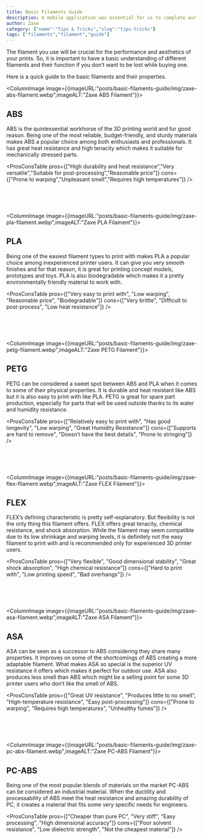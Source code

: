 ```yaml
---
title: Basic Filaments Guide
description: A mobile application was essential for us to complete our Zaxe Ecosystem. Having remote control over your 3D printer from your smartphone makes the experience more convenient and convenience is one of the things that we focus the most on when we are developing new products.
author: Zaxe
category: {"name":"Tips & Tricks","slug":"tips-tricks"}
tags: ["filaments","filament","guide"]
---
```


The filament you use will be crucial for the performance and aesthetics of your prints. So, it is important to have a basic understanding of different filaments and their function if you don’t want to be lost while buying one.

Here is a quick guide to the basic filaments and their properties.

<ColumnImage image={{imageURL:"posts/basic-filaments-guide/img/zaxe-abs-filament.webp",imageALT:"Zaxe ABS Filament"}}>
## ABS

ABS is the quintessential workhorse of the 3D printing world and for good reason. Being one of the most reliable, budget-friendly, and sturdy materials makes ABS a popular choice among both enthusiasts and professionals. It has great heat resistance and high tenacity which makes it suitable for mechanically stressed parts.

<ProsConsTable
pros={["High durability and heat resistance","Very versatile","Suitable for post-processing","Reasonable price"]}
cons={["Prone to warping","Unpleasant smell","Requires high temperatures"]}
/>
</ColumnImage>

<br/>
<br/>
<br/>

<ColumnImage image={{imageURL:"posts/basic-filaments-guide/img/zaxe-pla-filament.webp",imageALT:"Zaxe PLA Filament"}}>
## PLA

Being one of the easiest filament types to print with makes PLA a popular choice among inexperienced printer users. It can give you very smooth finishes and for that reason, it is great for printing concept models, prototypes and toys. PLA is also biodegradable which makes it a pretty environmentally friendly material to work with.

<ProsConsTable
pros={["Very easy to print with", "Low warping", "Reasonable price", "Biodegradable"]}
cons={["Very brittle", "Difficult to post-process", "Low heat resistance"]}
/>
</ColumnImage>

<br/>
<br/>
<br/>

<ColumnImage image={{imageURL:"posts/basic-filaments-guide/img/zaxe-petg-filament.webp",imageALT:"Zaxe PETG Filament"}}>
## PETG

PETG can be considered a sweet spot between ABS and PLA when it comes to some of their physical properties. It is durable and heat resistant like ABS but it is also easy to print with like PLA. PETG is great for spare part production, especially for parts that will be used outside thanks to its water and humidity resistance.

<ProsConsTable
pros={["Relatively easy to print with", "Has good longevity", "Low warping", "Great Humidity Resistance"]}
cons={["Supports are hard to remove", "Doesn’t have the best details", "Prone to stringing"]}
/>
</ColumnImage>

<br/>
<br/>
<br/>

<ColumnImage image={{imageURL:"posts/basic-filaments-guide/img/zaxe-flex-filament.webp",imageALT:"Zaxe FLEX Filament"}}>
## FLEX

FLEX’s defining characteristic is pretty self-explanatory. But flexibility is not the only thing this filament offers. FLEX offers great tenacity, chemical resistance, and shock absorption. While the filament may seem compatible due to its low shrinkage and warping levels, it is definitely not the easy filament to print with and is recommended only for experienced 3D printer users.

<ProsConsTable
pros={["Very flexible", "Good dimensional stability", "Great shock absorption", "High chemical resistance"]}
cons={["Hard to print with", "Low printing speed", "Bad overhangs"]}
/>
</ColumnImage>

<br/>
<br/>
<br/>

<ColumnImage image={{imageURL:"posts/basic-filaments-guide/img/zaxe-asa-filament.webp",imageALT:"Zaxe ASA Filament"}}>
## ASA

ASA can be seen as a successor to ABS considering they share many properties. It improves on some of the shortcomings of ABS creating a more adaptable filament. What makes ASA so special is the superior UV resistance it offers which makes it perfect for outdoor use. ASA also produces less smell than ABS which might be a selling point for some 3D printer users who don’t like the smell of ABS.

<ProsConsTable
pros={["Great UV resistance", "Produces little to no smell", "High-temperature resistance", "Easy post-processing"]}
cons={["Prone to warping", "Requires high temperatures", "Unhealthy fumes"]}
/>
</ColumnImage>

<br/>
<br/>
<br/>

<ColumnImage image={{imageURL:"posts/basic-filaments-guide/img/zaxe-pc-abs-filament.webp",imageALT:"Zaxe PC-ABS Filament"}}>
## PC-ABS

Being one of the most popular blends of materials on the market PC-ABS can be considered an industrial material. When the ductility and processability of ABS meet the heat resistance and amazing durability of PC, it creates a material that fits some very specific needs for engineers.

<ProsConsTable
pros={["Cheaper than pure PC", "Very stiff", "Easy processing", "High dimensional accuracy"]}
cons={["Poor solvent resistance", "Low dielectric strength", "Not the cheapest material"]}
/>
</ColumnImage>
